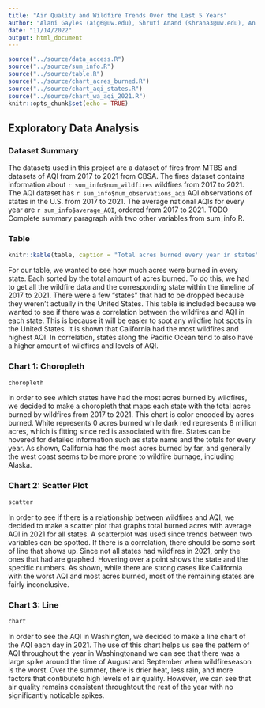 ```yaml
---
title: "Air Quality and Wildfire Trends Over the Last 5 Years"
author: "Alani Gayles (aig6@uw.edu), Shruti Anand (shrana3@uw.edu), An Dao (andao27@uw.edu), Brandon Mochizuki (bmoch@uw.edu)"
date: "11/14/2022"
output: html_document
---
```


```r
source("../source/data_access.R")
source("../source/sum_info.R")
source("../source/table.R")
source("../source/chart_acres_burned.R")
source("../source/chart_aqi_states.R")
source("../source/chart_wa_aqi_2021.R")
knitr::opts_chunk$set(echo = TRUE)
```

## Exploratory Data Analysis

### Dataset Summary

The datasets used in this project are a dataset of fires from MTBS and
datasets of AQI from 2017 to 2021 from CBSA. The fires dataset contains
information about `r sum_info$num_wildfires` wildfires from 2017 to 2021. The
AQI dataset has `r sum_info$num_observations_aqi` AQI observations of
states in the U.S. from 2017 to 2021. The average national AQIs for every year
are `r sum_info$average_AQI`, ordered from 2017 to 2021. TODO Complete summary
paragraph with two other variables from sum_info.R.

### Table

```r
knitr::kable(table, caption = "Total acres burned every year in states")
```

For our table, we wanted to see how much acres were burned in every state.
Each sorted by the total amount of acres burned. To do this, we had to get all the 
wildfire data and the corresponding state within the timeline of 2017 to 2021. There 
were a few "states" that had to be dropped because they weren't actually in the United 
States. This table is included because we wanted to see if there was a correlation 
between the wildfires and AQI in each state. This is because it will be easier to spot 
any wildfire hot spots in the United States. It is shown that California had the most 
wildfires and highest AQI. In correlation, states along the Pacific Ocean tend to also 
have a higher amount of wildfires and levels of AQI. 

### Chart 1: Choropleth

```r
choropleth
```

In order to see which states have had the most acres burned by wildfires, we
decided to make a choropleth that maps each state with the total acres burned by
wildfires from 2017 to 2021. This chart is color encoded by acres burned. White
represents 0 acres burned while dark red represents 8 million acres, which is
fitting since red is associated with fire. States can be hovered for detailed
information such as state name and the totals for every year. As shown,
California has the most acres burned by far, and generally the west coast seems
to be more prone to wildfire burnage, including Alaska.

### Chart 2: Scatter Plot

```r
scatter
```

In order to see if there is a relationship between wildfires and AQI, we decided
to make a scatter plot that graphs total burned acres with average AQI in 2021 for
all states. A scatterplot was used since trends between two variables can be
spotted. If there is a correlation, there should be some sort of line that shows
up. Since not all states had wildfires in 2021, only the ones that had are
graphed. Hovering over a point shows the state and the specific numbers. As shown,
while there are strong cases like California with the worst AQI and most acres
burned, most of the remaining states are fairly inconclusive.

### Chart 3: Line

```r
chart
```

In order to see the AQI in Washington, we decided to make a line chart of the AQI each 
day in 2021. The use of this chart helps us see the pattern of AQI throughout the
year in Washingtonand we can see that there was a large spike around the time of 
August and September when wildfireseason is the worst. Over the summer, there is drier 
heat, less rain, and more factors that contibuteto high levels of air quality. However, 
we can see that air quality remains consistent throughtout the rest of the year with 
no significantly noticable spikes. 

